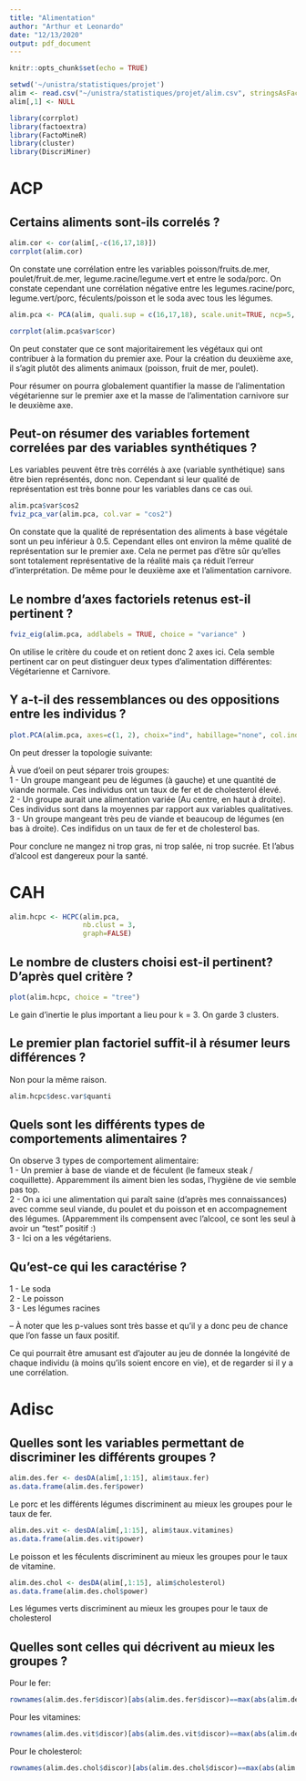 ```yaml
---
title: "Alimentation"
author: "Arthur et Leonardo"
date: "12/13/2020"
output: pdf_document
---
```


```r
knitr::opts_chunk$set(echo = TRUE)

setwd('~/unistra/statistiques/projet')
alim <- read.csv("~/unistra/statistiques/projet/alim.csv", stringsAsFactors=TRUE)
alim[,1] <- NULL

library(corrplot)
library(factoextra)
library(FactoMineR)
library(cluster)
library(DiscriMiner)
```

# ACP

## Certains aliments sont-ils correlés ?
``` r
alim.cor <- cor(alim[,-c(16,17,18)])
corrplot(alim.cor)
```

On constate une corrélation entre les variables poisson/fruits.de.mer, poulet/fruit.de.mer, legume.racine/legume.vert et entre le soda/porc.
On constate cependant une corrélation négative entre les legumes.racine/porc, legume.vert/porc, féculents/poisson et le soda avec tous les légumes.




``` r

alim.pca <- PCA(alim, quali.sup = c(16,17,18), scale.unit=TRUE, ncp=5, graph = FALSE)

corrplot(alim.pca$var$cor)

```

On peut constater que ce sont majoritairement les végétaux qui ont contribuer à la formation du premier axe.
Pour la création du deuxième axe, il s'agit plutôt des aliments animaux (poisson, fruit de mer, poulet).

Pour résumer on pourra globalement quantifier la masse de l'alimentation végétarienne sur le premier axe et la masse de l'alimentation carnivore sur le deuxième axe.

## Peut-on résumer des variables fortement correlées par des variables synthétiques ?

Les variables peuvent être très corrélés à axe (variable synthétique) sans être bien représentés, donc non.
Cependant si leur qualité de représentation est très bonne pour les variables dans ce cas oui.
```r

alim.pca$var$cos2
fviz_pca_var(alim.pca, col.var = "cos2")
```

On constate que la qualité de représentation des aliments à base végétale sont un peu inférieur à 0.5. Cependant elles ont environ la même qualité de représentation sur le premier axe. Cela ne permet pas d'être sûr qu'elles sont totalement représentative de la réalité mais ça réduit l'erreur d'interprétation.
De même pour le deuxième axe et l'alimentation carnivore.


## Le nombre d’axes factoriels retenus est-il pertinent ?
``` r
fviz_eig(alim.pca, addlabels = TRUE, choice = "variance" )
```
On utilise le critère du coude et on retient donc 2 axes ici. Cela semble pertinent car on peut distinguer deux types d'alimentation différentes: Végétarienne et Carnivore.


## Y a-t-il des ressemblances ou des oppositions entre les individus ?
```r

plot.PCA(alim.pca, axes=c(1, 2), choix="ind", habillage="none", col.ind="black", col.ind.sup="blue", col.quali="magenta", label=c("quali"), new.plot=TRUE)


```


On peut dresser la topologie suivante:\

À vue d'oeil on peut séparer trois groupes:\
 1 - Un groupe mangeant peu de légumes (à gauche) et une quantité de viande normale. Ces individus ont un taux de fer et de cholesterol élevé.\
 2 - Un groupe aurait une alimentation variée (Au centre, en haut à droite). Ces individus sont dans la moyennes par rapport aux variables\ qualitatives.
 3 - Un groupe mangeant très peu de viande et beaucoup de légumes (en bas à droite). Ces indifidus on un taux de fer et de cholesterol bas.\

Pour conclure ne mangez ni trop gras, ni trop salée, ni trop sucrée. Et l'abus d'alcool est dangereux pour la santé.



# CAH

```r
alim.hcpc <- HCPC(alim.pca,
                  nb.clust = 3,
                  graph=FALSE)
```


## Le nombre de clusters choisi est-il pertinent? D’après quel critère ?

```r
plot(alim.hcpc, choice = "tree")

```

Le gain d’inertie le plus important a lieu pour k = 3. On garde 3 clusters.

## Le premier plan factoriel suffit-il à résumer leurs différences ?

Non pour la même raison.


```r

alim.hcpc$desc.var$quanti

```

## Quels sont les différents types de comportements alimentaires ?

On observe 3 types de comportement alimentaire:\
 1 - Un premier à base de viande et de féculent (le fameux steak / coquillette). Apparemment ils aiment bien les sodas, l'hygiène de vie semble pas top.\
 2 - On a ici une alimentation qui paraît saine (d'après mes connaissances) avec comme seul viande, du poulet et du poisson et en accompagnement des légumes. (Apparemment ils compensent avec l'alcool, ce sont les seul à avoir un "test" positif :)\
 3 - Ici on a les végétariens.\


## Qu’est-ce qui les caractérise ?
1 - Le soda\
2 - Le poisson\
3 - Les légumes racines\

-- À noter que les p-values sont très basse et qu'il y a donc peu de chance que l'on fasse un faux positif.\


Ce qui pourrait être amusant est d'ajouter au jeu de donnée la longévité de chaque individu (à moins qu'ils soient encore en vie), et de regarder si il y a une corrélation.


# Adisc

## Quelles sont les variables permettant de discriminer les différents groupes ?

```r
alim.des.fer <- desDA(alim[,1:15], alim$taux.fer)
as.data.frame(alim.des.fer$power)
```

Le porc et les différents légumes discriminent au mieux les groupes pour le taux de fer.

```r
alim.des.vit <- desDA(alim[,1:15], alim$taux.vitamines)
as.data.frame(alim.des.vit$power)
```

Le poisson et les féculents discriminent au mieux les groupes pour le taux de vitamine.

```r
alim.des.chol <- desDA(alim[,1:15], alim$cholesterol)
as.data.frame(alim.des.chol$power)

```

Les légumes verts discriminent au mieux les groupes pour le taux de cholesterol


## Quelles sont celles qui décrivent au mieux les groupes ?

Pour le fer:
```r
rownames(alim.des.fer$discor)[abs(alim.des.fer$discor)==max(abs(alim.des.fer$discor))]
```
Pour les vitamines:
```r
rownames(alim.des.vit$discor)[abs(alim.des.vit$discor)==max(abs(alim.des.vit$discor))]
```

Pour le cholesterol:
```r
rownames(alim.des.chol$discor)[abs(alim.des.chol$discor)==max(abs(alim.des.chol$discor))]
```

